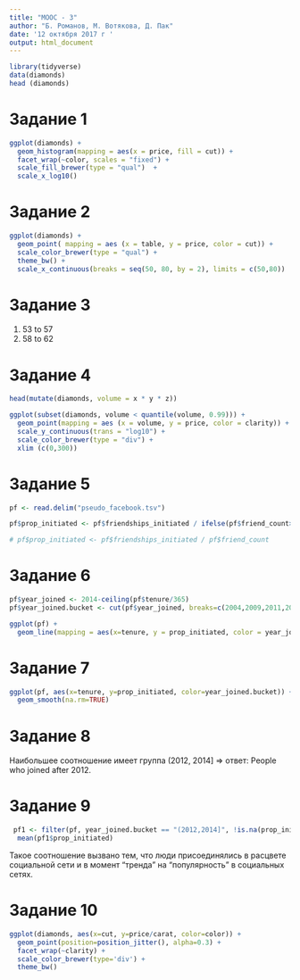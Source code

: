 ```yaml
---
title: "MOOC - 3"
author: "Б. Романов, М. Вотякова, Д. Пак"
date: '12 октября 2017 г '
output: html_document
---
```



```r

library(tidyverse)
data(diamonds)
head (diamonds)
```


# Задание 1

```r
ggplot(diamonds) +
  geom_histogram(mapping = aes(x = price, fill = cut)) +
  facet_wrap(~color, scales = "fixed") +
  scale_fill_brewer(type = "qual")  +
  scale_x_log10()
```


# Задание 2
```r
ggplot(diamonds) +
  geom_point( mapping = aes (x = table, y = price, color = cut)) + 
  scale_color_brewer(type = "qual") +
  theme_bw() +
  scale_x_continuous(breaks = seq(50, 80, by = 2), limits = c(50,80))
```

# Задание 3

1. 53 to 57
2. 58  to 62

# Задание 4

```r
head(mutate(diamonds, volume = x * y * z))

ggplot(subset(diamonds, volume < quantile(volume, 0.99))) +
  geom_point(mapping = aes (x = volume, y = price, color = clarity)) +
  scale_y_continuous(trans = "log10") +
  scale_color_brewer(type = "div") +
  xlim (c(0,300)) 
```



# Задание 5

```r
pf <- read.delim("pseudo_facebook.tsv")

pf$prop_initiated <- pf$friendships_initiated / ifelse(pf$friend_count>0, pf$friend_count, 1)

# pf$prop_initiated <- pf$friendships_initiated / pf$friend_count
```


# Задание 6

```r
pf$year_joined <- 2014-ceiling(pf$tenure/365)
pf$year_joined.bucket <- cut(pf$year_joined, breaks=c(2004,2009,2011,2012,2014), right=TRUE)

ggplot(pf) +
  geom_line(mapping = aes(x=tenure, y = prop_initiated, color = year_joined.bucket), stat = "summary", fun.y = median, na.rm = TRUE)


```


# Задание 7 

```r
ggplot(pf, aes(x=tenure, y=prop_initiated, color=year_joined.bucket)) +
  geom_smooth(na.rm=TRUE)
```


# Задание 8

Наибольшее соотношение имеет группа (2012, 2014] =>
ответ: People who joined after 2012.

# Задание 9

```r

 pf1 <- filter(pf, year_joined.bucket == "(2012,2014]", !is.na(prop_initiated))
  mean(pf1$prop_initiated)
```

Такое соотношение вызвано тем, что люди присоединялись в расцвете социальной сети и в момент "тренда" на "популярность" в социальных сетях.

# Задание 10

```r
ggplot(diamonds, aes(x=cut, y=price/carat, color=color)) +
  geom_point(position=position_jitter(), alpha=0.3) + 
  facet_wrap(~clarity) +
  scale_color_brewer(type='div') +
  theme_bw()
```













